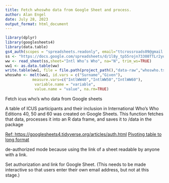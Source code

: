 ```yaml
---
title: Fetch whoswho data from Google Sheet and process.
author: Alan Engel
date: July 28, 2023
output_format: html_document
---
```

```r
library(dplyr)
library(googlesheets4)
library(data.table)
gs4_auth(scopes = "spreadsheets.readonly", email="ttcrossroads09@gmail.com") 
ss <- "https://docs.google.com/spreadsheets/d/1l8y_tp55rojn73308TTLr2yq_nZaeJC5v6CnKrZvS0s/edit?usp=sharing"
ww <- read_sheet(ss,sheet="Intl Who’s Who", na="N", trim_ws=TRUE)
ww1 <- as.data.table(ww)
write.table(ww1, file = file.path(project_path(),"data-raw","whoswho.tsv"), row.names=FALSE, sep="\t")
whoswho <- melt(ww1, id.vars = c("Surname","Given"),
            measure.vars=c("IntlWW40","IntlWW50","IntlWW60"),
             variable.name = "variable", 
             value.name = "value", na.rm=TRUE)
```

Fetch icus who's who data from Google sheets

A table of ICUS participants and their inclusion
in International Who's Who Editions 40, 50 and 60
was created on Google Sheets. This function 
fetches that data, processes it into an R data 
frame, and saves it to /data in the package

<a href="https://googlesheets4.tidyverse.org/articles/auth.html">Ref: https://googlesheets4.tidyverse.org/articles/auth.html</a>
<a href="https://mgimond.github.io/rug_2019_12/Index.html#pivoting-table-to-long-format">Pivoting table to long format</a>

de-authorized mode because using the link of
a sheet readable by anyone with a link.

Set authorization and link for Google Sheet. 
(This needs to be made interactive so that users enter their own email
address, but not at this stage.)

